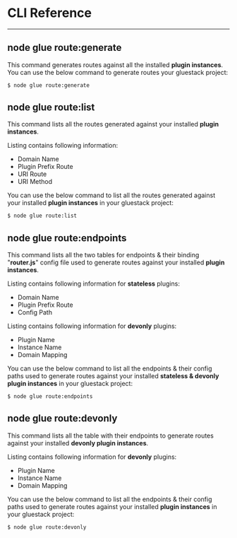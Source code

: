 
<Meta pageTitle="CLI Reference | router-nginx" description="CLI Reference | router-nginx" />





# CLI Reference
---

## node glue route:generate

This command generates routes against all the installed **plugin instances**. You can use
the below command to generate routes your gluestack project:
```sh
$ node glue route:generate
```

## node glue route:list

This command lists all the routes generated against your installed **plugin instances**.

Listing contains following information:
- Domain Name
- Plugin Prefix Route
- URI Route
- URI Method

You can use the below command to list all the routes generated against your installed
**plugin instances** in your gluestack project:
```sh
$ node glue route:list
```

## node glue route:endpoints

This command lists all the two tables for endpoints & their binding "**router.js**" config file used
to generate routes against your installed **plugin instances**.

Listing contains following information for **stateless** plugins:
- Domain Name
- Plugin Prefix Route
- Config Path

Listing contains following information for **devonly** plugins:
- Plugin Name
- Instance Name
- Domain Mapping

You can use the below command to list all the endpoints & their config paths used to
generate routes against your installed **stateless & devonly plugin instances** in your gluestack project:
```sh
$ node glue route:endpoints
```

## node glue route:devonly

This command lists all the table with their endpoints to generate routes against your installed **devonly plugin instances**.

Listing contains following information for **devonly** plugins:
- Plugin Name
- Instance Name
- Domain Mapping

You can use the below command to list all the endpoints & their config paths used to
generate routes against your installed **plugin instances** in your gluestack project:
```sh
$ node glue route:devonly
```